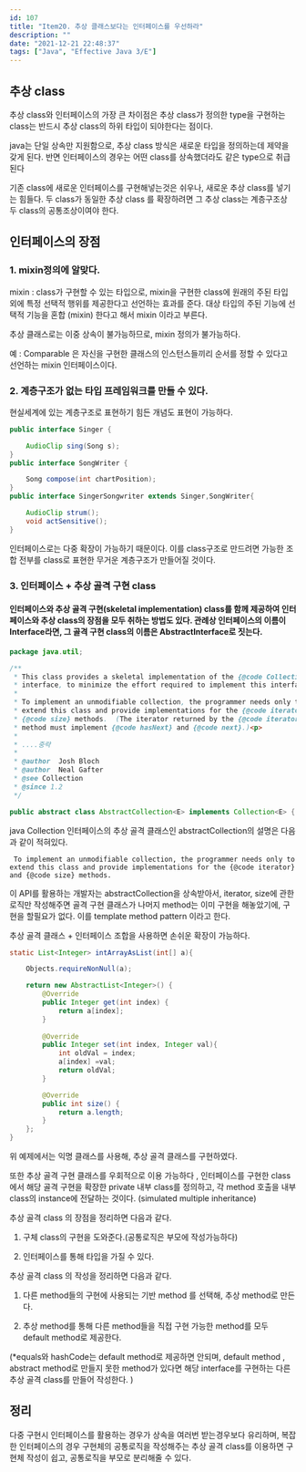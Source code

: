 ```yaml
---
id: 107
title: "Item20. 추상 클래스보다는 인터페이스를 우선하라"
description: ""
date: "2021-12-21 22:48:37"
tags: ["Java", "Effective Java 3/E"]
---
```

## 추상 class 


추상 class와 인터페이스의 가장 큰 차이점은 추상 class가 정의한 type을 구현하는 class는 반드시 추상 class의 하위 타입이 되야한다는 점이다. 

java는 단일 상속만 지원함으로, 추상 class 방식은 새로운 타입을 정의하는데 제약을 갖게 된다. 반면 인터페이스의 경우는 어떤 class를 상속했더라도 같은 type으로 취급된다


기존 class에 새로운 인터페이스를 구현해넣는것은 쉬우나, 새로운 추상 class를 넣기는 힘들다. 
두 class가 동일한 추상 class 를 확장하려면 그 추상 class는 계층구조상 두 class의 공통조상이여야 한다. 



## 인터페이스의 장점

### 1.  mixin정의에 알맞다. 

mixin : class가 구현할 수 있는 타입으로, mixin을 구현한 class에 원래의 주된 타입 외에 특정 선택적 행위를 제공한다고 선언하는 효과를 준다. 대상 타입의 주된 기능에 선택적 기능을 혼합 (mixin) 한다고 해서 mixin 이라고 부른다. 

추상 클래스로는 이중 상속이 불가능하므로, mixin 정의가 불가능하다. 

예 : Comparable 은 자신을 구현한 클래스의 인스턴스들끼리 순서를 정할 수 있다고 선언하는 mixin 인터페이스이다. 

### 2. 계층구조가 없는 타입 프레임워크를 만들 수 있다. 

현실세계에 있는 계층구조로 표현하기 힘든 개념도 표현이 가능하다.

```java
public interface Singer {

    AudioClip sing(Song s);
}
public interface SongWriter {

    Song compose(int chartPosition);
}
public interface SingerSongwriter extends Singer,SongWriter{

    AudioClip strum();
    void actSensitive();
}
```

인터페이스로는 다중 확장이 가능하기 때문이다. 이를 class구조로 만드려면 가능한 조합 전부를 class로 표현한 무거운 계층구조가 만들어질 것이다. 

### 3. 인터페이스 + 추상 골격 구현 class

#### 인터페이스와 추상 골격 구현(skeletal implementation) class를 함께 제공하여 인터페이스와 추상 class의 장점을 모두 취하는 방법도 있다. 관례상 인터페이스의 이름이 Interface라면, 그 골격 구현 class의 이름은 AbstractInterface로 짓는다. 

```java
package java.util;

/**
 * This class provides a skeletal implementation of the {@code Collection}
 * interface, to minimize the effort required to implement this interface. <p>
 *
 * To implement an unmodifiable collection, the programmer needs only to
 * extend this class and provide implementations for the {@code iterator} and
 * {@code size} methods.  (The iterator returned by the {@code iterator}
 * method must implement {@code hasNext} and {@code next}.)<p>
 *
 * ....중략 
 *
 * @author  Josh Bloch
 * @author  Neal Gafter
 * @see Collection
 * @since 1.2
 */

public abstract class AbstractCollection<E> implements Collection<E> {

```

java Collection 인터페이스의 추상 골격 클래스인 abstractCollection의 설명은 다음과 같이 적혀있다. 

```text
 To implement an unmodifiable collection, the programmer needs only to extend this class and provide implementations for the {@code iterator} and {@code size} methods.
```

이 API를 활용하는 개발자는 abstractCollection을 상속받아서, iterator, size에 관한 로직만 작성해주면 골격 구현 클래스가 나머지 method는 이미 구현을 해놓았기에, 구현을 할필요가 없다. 이를 template method pattern 이라고 한다. 


추상 골격 클래스 + 인터페이스 조합을 사용하면 손쉬운 확장이 가능하다.

```java
static List<Integer> intArrayAsList(int[] a){

    Objects.requireNonNull(a);

    return new AbstractList<Integer>() {
        @Override
        public Integer get(int index) {
            return a[index];
        }
        
        @Override
        public Integer set(int index, Integer val){
            int oldVal = index;
            a[index] =val;
            return oldVal;
        }

        @Override
        public int size() {
            return a.length;
        }
    };
}
```
위 예제에서는 익명 클래스를 사용해, 추상 골격 클래스를 구현하였다. 

또한 추상 골격 구현 클래스를 우회적으로 이용 가능하다 , 인터페이스를 구현한 class에서 해당 골격 구현을 확장한 private 내부 class를 정의하고, 각 method 호출을 내부 class의 instance에 전달하는 것이다. (simulated multiple inheritance)

추상 골격 class 의 장점을 정리하면 다음과 같다.

1. 구체 class의 구현을 도와준다.(공통로직은 부모에 작성가능하다)

2. 인터페이스를 통해 타입을 가질 수 있다. 


추상 골격 class 의 작성을 정리하면 다음과 같다.

1. 다른 method들의 구현에 사용되는 기반 method 를 선택해, 추상 method로 만든다. 

2. 추상 method를 통해 다른 method들을 직접 구현 가능한 method를 모두 default method로 제공한다. 

(*equals와 hashCode는 default method로 제공하면 안되며, default method , abstract method로 만들지 못한 method가 있다면 해당 interface를 구현하는 다른 추상 골격 class를 만들어 작성한다. )


## 정리 

다중 구현시 인터페이스를 활용하는 경우가 상속을 여러번 받는경우보다 유리하며, 복잡한 인터페이스의 경우 구현체의 공통로직을 작성해주는 추상 골격 class를 이용하면 구현체 작성이 쉽고, 공통로직을 부모로 분리해줄 수 있다.
